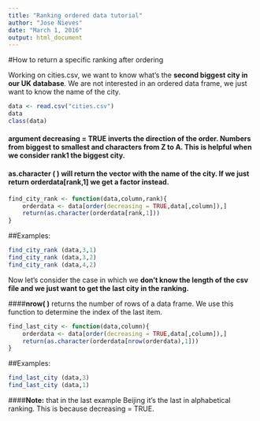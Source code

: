```yaml
---
title: "Ranking ordered data tutorial"
author: "Jose Nieves"
date: "March 1, 2016"
output: html_document
---
```


#How to return a specific ranking after ordering

Working on cities.csv, we want to know what's the __second biggest city in our UK database__. We are not interested in an ordered data frame, we just want to know the name of the city.

```r
data <- read.csv("cities.csv")
data
class(data)
```

#### __argument decreasing = TRUE__ inverts the direction of the order. Numbers from biggest to smallest and characters from Z to A. This is helpful when we consider rank1 the biggest city.
#### __as.character ( )__ will return the vector with the name of the city. If we just return orderdata[rank,1] we get a factor instead.

```r
find_city_rank <- function(data,column,rank){
    orderdata <- data[order(decreasing = TRUE,data[,column]),]
    return(as.character(orderdata[rank,1]))
}
```

##Examples:

```r
find_city_rank (data,3,1)
find_city_rank (data,3,2)
find_city_rank (data,4,2)
```

Now let's consider the case in which we __don't know the length of the csv file and we just want to get the last city in the ranking.__

####__nrow( )__ returns the number of rows of a data frame. We use this function to determine the index of the last item.

```r
find_last_city <- function(data,column){
    orderdata <- data[order(decreasing = TRUE,data[,column]),]
    return(as.character(orderdata[nrow(orderdata),1]))
}
```

##Examples:
```r
find_last_city (data,3)
find_last_city (data,1)
```
####__Note:__ that in the last example Beijing it's the last in alphabetical ranking. This is because decreasing = TRUE.

